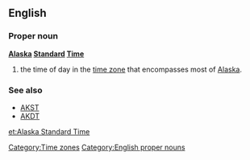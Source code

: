 ==English==
{{wikipedia}}
===Proper noun===
'''[[Alaska]] [[standard|Standard]] [[time|Time]]'''

# the time of day in the [[time zone]] that encompasses most of [[Alaska]].

===See also===
*[[AKST]]
*[[AKDT]]

[[Category:Time zones]]
[[Category:English proper nouns]]

[[et:Alaska Standard Time]]